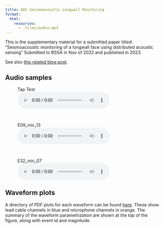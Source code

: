 ```yaml
---
title: DAS Seismoacoustic Longwall Monitoring
format:
  html:
    resources:
      - _files/audio.mp3
---
```

This is the supplementary material for a submitted paper titled:
"Seismoacoustic monitoring of a longwall face using distributed acoustic sensing"
Submitted to BSSA in Nov of 2022 and published in 2023.

See also [this related blog post](https://blogs.cdc.gov/niosh-science-blog/2023/07/07/rockbursts/). 

## Audio samples

<figure>
<figcaption>Tap Test</figcaption>
<audio controls src="https://docs.google.com/uc?export=download&id=1zs7TmwcFeLOOUx0mWXWQwt0oETSHWQx-"> type='audio/wav'
        Your browser does not support the
        <code>audio</code> element.
</audio>
</figure>

<br>

<figure>
<figcaption>E09_mic_13</figcaption>
<audio controls src="https://docs.google.com/uc?export=download&id=151wOqhF8q7TYQHrrxoohPpnAh75NPWrM"> type='audio/wav'
        Your browser does not support the
        <code>audio</code> element.
</audio>
</figure>

<br>

<figure>
<figcaption>E32_mic_07</figcaption>
<audio controls src="https://docs.google.com/uc?export=download&id=1LBwFSCAcQW8Ay5Cbjlr2JG-XaPlVPABE"> type='audio/wav'
        Your browser does not support the
        <code>audio</code> element.
</audio>
</figure>

## Waveform plots

A directory of PDF plots for each waveform can be found 
[here](https://drive.google.com/drive/folders/1mWW-trj2cPd8Xriu_mXqi8z3bzULuM8b?usp=share_link). These show
lead cable channels in blue and microphone channels in orange. The summary of the waveform parametrization
are shown at the top of the figure, along with event id and magnitude.
